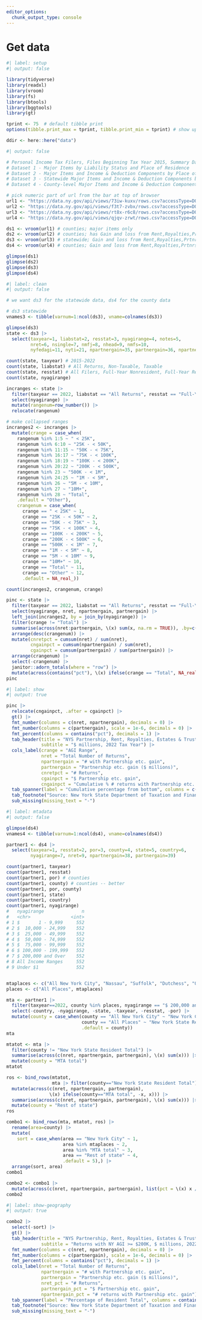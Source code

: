 ```yaml
---
editor_options:
  chunk_output_type: console
---
```


# Get data

```r
#| label: setup
#| output: false

library(tidyverse)
library(readxl)
library(vroom)
library(fs)
library(btools)
library(bggtools)
library(gt)

tprint <- 75  # default tibble print
options(tibble.print_max = tprint, tibble.print_min = tprint) # show up to tprint rows

ddir <- here::here("data")

```

```r
#| output: false

# Personal Income Tax Filers, Files Beginning Tax Year 2015, Summary Datasets
# Dataset 1 - Major Items by Liability Status and Place of Residence
# Dataset 2 - Major Items and Income & Deduction Components by Place of Residence and Broad Income Range
# Dataset 3 - Statewide Major Items and Income & Deduction Components by Liability Status and Detail Income Range
# Dataset 4 - County-level Major Items and Income & Deduction Components by Wide Income Range

# pick numeric part of url from the bar at top of browser
url1 <- "https://data.ny.gov/api/views/73iw-kuxv/rows.csv?accessType=DOWNLOAD&sorting=true"
url2 <- "https://data.ny.gov/api/views/f3t7-zvbx/rows.csv?accessType=DOWNLOAD&sorting=true"
url3 <- "https://data.ny.gov/api/views/rt8x-r6c8/rows.csv?accessType=DOWNLOAD&sorting=true"
url4 <- "https://data.ny.gov/api/views/qjqv-zrwt/rows.csv?accessType=DOWNLOAD&sorting=true"

ds1 <- vroom(url1) # counties; major items only
ds2 <- vroom(url2) # counties; has Gain and loss from Rent,Royalties,Prtnrshp,Estates,Trusts Income BUT NOT #s
ds3 <- vroom(url3) # statewide; Gain and loss from Rent,Royalties,Prtnrshp,Estates,Trusts Income AND #s
ds4 <- vroom(url4) # counties; Gain and loss from Rent,Royalties,Prtnrshp,Estates,Trusts Income AND #s, WIDE income ranges

glimpse(ds1)
glimpse(ds2)
glimpse(ds3)
glimpse(ds4)

```

```r
#| label: clean
#| output: false

# we want ds3 for the statewide data, ds4 for the county data

# ds3 statewide
vnames3 <- tibble(varnum=1:ncol(ds3), vname=colnames(ds3))

glimpse(ds3)
state <- ds3 |> 
  select(taxyear=1, liabstat=2, resstat=3, nyagirange=4, notes=5, 
         nret=6, nsingle=7, nmfj=8, nhead=9, nmfs=10,
         nyfedagi=11, nyti=21, npartnergain=35, partnergain=36, npartnerloss=37, partnerloss=38)

count(state, taxyear) # 2015-2022
count(state, liabstat) # All Returns, Non-Taxable, Taxable
count(state, resstat) # All Filers, Full-Year Nonresident, Full-Year Resident, Part-Year Resident
count(state, nyagirange)

incranges <- state |> 
  filter(taxyear == 2022, liabstat == "All Returns", resstat == "Full-Year Resident") |> 
  select(nyagirange) |> 
  mutate(rangenum=row_number()) |> 
  relocate(rangenum)

# make collapsed ranges
incranges2 <- incranges |> 
  mutate(crange = case_when(
    rangenum %in% 1:5 ~ " < 25K",
    rangenum %in% 6:10 ~ "25K - < 50K",
    rangenum %in% 11:15 ~ "50K - < 75K",
    rangenum %in% 16:17 ~ "75K - < 100K",
    rangenum %in% 18:19 ~ "100K - < 200K",
    rangenum %in% 20:22 ~ "200K - < 500K",
    rangenum %in% 23 ~ "500K - < 1M",
    rangenum %in% 24:25 ~ "1M - < 5M",
    rangenum %in% 26 ~ "5M - < 10M",
    rangenum %in% 27 ~ "10M+",
    rangenum %in% 28 ~ "Total",
    .default = "Other"),
    crangenum = case_when(
      crange == " < 25K" ~ 1,
      crange == "25K - < 50K" ~ 2,
      crange == "50K - < 75K" ~ 3,
      crange == "75K - < 100K" ~ 4,
      crange == "100K - < 200K" ~ 5,
      crange == "200K - < 500K" ~ 6,
      crange == "500K - < 1M" ~ 7,
      crange == "1M - < 5M" ~ 8,
      crange == "5M - < 10M" ~ 9,
      crange == "10M+" ~ 10,
      crange == "Total" ~ 11,
      crange == "Other" ~ 12,
      .default = NA_real_))

count(incranges2, crangenum, crange)

pinc <- state |> 
  filter(taxyear == 2022, liabstat == "All Returns", resstat == "Full-Year Resident") |> 
  select(nyagirange, nret, npartnergain, partnergain) |> 
  left_join(incranges2, by = join_by(nyagirange)) |>
  filter(crange != "Total") |>
  summarise(across(nret:partnergain, \(x) sum(x, na.rm = TRUE)), .by=c(crangenum, crange)) |> 
  arrange(desc(crangenum)) |>
  mutate(cnretpct = cumsum(nret) / sum(nret),
         cngainpct = cumsum(npartnergain) / sum(nret),
         cgainpct = cumsum(partnergain) / sum(partnergain)) |> 
  arrange(crangenum) |> 
  select(-crangenum) |>
  janitor::adorn_totals(where = "row") |> 
  mutate(across(contains("pct"), \(x) ifelse(crange == "Total", NA_real_, x)))
pinc

```

```r
#| label: show
#| output: true

pinc |> 
  relocate(cngainpct, .after = cgainpct) |> 
  gt() |> 
  fmt_number(columns = c(nret, npartnergain), decimals = 0) |>
  fmt_number(columns = c(partnergain), scale = 1e-6, decimals = 0) |> 
  fmt_percent(columns = contains("pct"), decimals = 1) |>
  tab_header(title = "NYS Partnership, Rent, Royalties, Estates & Trust Positive Income, Full-Year Residents",
             subtitle = "$ millions, 2022 Tax Year") |> 
  cols_label(crange = "AGI Range", 
             nret = "Total Number of Returns",
             npartnergain = "# with Partnership etc. gain",
             partnergain = "Partnership etc. gain ($ millions)",
             cnretpct = "# Returns",
             cgainpct = "$ Partnership etc. gain",
             cngainpct = "Cumulative % # returns with Partnership etc. gain") |> 
  tab_spanner(label = "Cumulative percentage from bottom", columns = c(cnretpct, cgainpct)) |> 
  tab_footnote("Source: New York State Department of Taxation and Finance") |> 
  sub_missing(missing_text = "-")

```

```r
#| label: mtadata
#| output: false

glimpse(ds4)
vnames4 <- tibble(varnum=1:ncol(ds4), vname=colnames(ds4))

partner1 <- ds4 |> 
  select(taxyear=1, resstat=2, por=3, county=4, state=5, country=6,
         nyagirange=7, nret=9, npartnergain=38, partnergain=39)

count(partner1, taxyear)
count(partner1, resstat)
count(partner1, por) # counties
count(partner1, county) # counties -- better
count(partner1, por, county)
count(partner1, state)
count(partner1, country)
count(partner1, nyagirange)
#   nyagirange              n
#   <chr>               <int>
# 1 $       1 - 9,999     552
# 2 $  10,000 - 24,999    552
# 3 $  25,000 - 49,999    552
# 4 $  50,000 - 74,999    552
# 5 $  75,000 - 99,999    552
# 6 $ 100,000 - 199,999   552
# 7 $ 200,000 and Over    552
# 8 All Income Ranges     552
# 9 Under $1              552


mtaplaces <- c("All New York City", "Nassau", "Suffolk", "Dutchess", "Orange", "Putnam", "Rockland", "Westchester")
places <- c("All Places", mtaplaces)

mta <- partner1 |> 
  filter(taxyear==2022, county %in% places, nyagirange == "$ 200,000 and Over", resstat=="Full-Year Resident") |> 
  select(-country, -nyagirange, -state, -taxyear, -resstat, -por) |> 
  mutate(county = case_when(county == "All New York City" ~ "New York City",
                            county == "All Places" ~ "New York State Resident Total",
                            .default = county))
mta

mtatot <- mta |>
  filter(county != "New York State Resident Total") |> 
  summarise(across(c(nret, npartnergain, partnergain), \(x) sum(x))) |> 
  mutate(county = "MTA total")
mtatot

ros <- bind_rows(mtatot,
                 mta |> filter(county=="New York State Resident Total")) |> 
  mutate(across(c(nret, npartnergain, partnergain), 
                \(x) ifelse(county=="MTA total", -x, x))) |>
  summarise(across(c(nret, npartnergain, partnergain), \(x) sum(x))) |> 
  mutate(county = "Rest of state")
ros

combo1 <- bind_rows(mta, mtatot, ros) |> 
  rename(area=county) |> 
  mutate(
    sort = case_when(area == "New York City" ~ 1,
                     area %in% mtaplaces ~ 2,
                     area %in% "MTA total" ~ 3,
                     area == "Rest of state" ~ 4,
                     .default = 5),) |> 
  arrange(sort, area)
combo1

combo2 <- combo1 |> 
  mutate(across(c(nret, npartnergain, partnergain), list(pct = \(x) x / x[sort==5])))
combo2


```

```r
#| label: show-geography
#| output: true

combo2 |> 
  select(-sort) |> 
  gt() |> 
  tab_header(title = "NYS Partnership, Rent, Royalties, Estates & Trust Positive Income by Area, Full-Year Residents",
             subtitle = "Returns with NY AGI >= $200K, $ millions, 2022 Tax Year") |>
  fmt_number(columns = c(nret, npartnergain), decimals = 0) |>
  fmt_number(columns = c(partnergain), scale = 1e-6, decimals = 0) |> 
  fmt_percent(columns = contains("pct"), decimals = 1) |> 
  cols_label(nret = "Total Number of Returns",
             npartnergain = "# with Partnership etc. gain",
             partnergain = "Partnership etc. gain ($ millions)",
             nret_pct = "# Returns",
             partnergain_pct = "$ Partnership etc. gain",
             npartnergain_pct = "# returns with Partnership etc. gain") |> 
  tab_spanner(label = "Percentage of Resident Total", columns = contains("pct")) |> 
  tab_footnote("Source: New York State Department of Taxation and Finance") |> 
  sub_missing(missing_text = "-")


```

